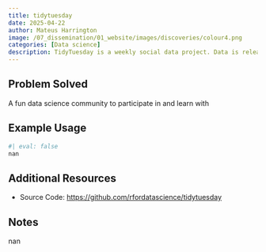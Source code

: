 ```yaml
---
title: tidytuesday
date: 2025-04-22
author: Mateus Harrington
image: /07_dissemination/01_website/images/discoveries/colour4.png
categories: [Data science]
description: TidyTuesday is a weekly social data project. Data is released weekly, and folk share their approaches for analysing it
---
```


## Problem Solved
A fun data science community to participate in and learn with

## Example Usage
```r
#| eval: false
nan
```

## Additional Resources
- Source Code: [https://github.com/rfordatascience/tidytuesday](https://github.com/rfordatascience/tidytuesday)

## Notes
nan
